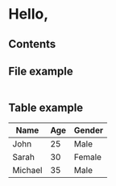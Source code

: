 
# Hello, <Thing />

## Contents

## File example
```tsx file=./example-qbo.ts

```

## Table example


<table>
  <thead>
    <tr>
      <th>Name</th>
      <th>Age</th>
      <th>Gender</th>
    </tr>
  </thead>
  <tbody>
    <tr>
      <td>John</td>
      <td>25</td>
      <td>Male</td>
    </tr>
    <tr>
      <td>Sarah</td>
      <td>30</td>
      <td>Female</td>
    </tr>
    <tr>
      <td>Michael</td>
      <td>35</td>
      <td>Male</td>
    </tr>
  </tbody>
</table>
